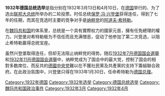 {{multiple issues|
{{expand|time=2016-12-15T14:13:53+00:00}}
{{refimprove|time=2016-12-15T14:13:53+00:00}}
{{unreferenced|time=2016-12-15T14:13:53+00:00}}
}}
{{Infobox Election
| election_name = 1932年德国选举
| country = Germany
| flag_year = Weimar
| type = presidential
| ongoing = no
| previous_election = 1925年德国总统选举
| previous_year = 1925
| next_election = <!-- German presidential election 1934 -->
| next_year = 
| election_date = 1932年3月13日和4月10日
| image1 = [[File:President_Hindenburg.jpg|107px]]
| nominee1 = [[保罗·冯·兴登堡|保罗·冯·兴登堡]]
| party1 = 无党籍
| popular_vote1 = 19,359,983	
| percentage1 = 53.0%   	  	
| image2 = [[File:Adolf_Hitler_1936_(foto_carnet).jpg|116px]]
| nominee2 = [[阿道夫·希特勒|阿道夫·希特勒]]
| party2 = 纳粹党
| popular_vote2 = 13,418,517	
| percentage2 = 36.8%	 	
| image3 = [[File:Bundesarchiv_Bild_102-12940,_Ernst_Thälmann_(scrap).jpg|100px]]
| nominee3 = [[恩斯特·台尔曼|恩斯特·台尔曼]]
| party3 = 德国共产党
| popular_vote3 = 3,706,759	  	
| percentage3 = 10.2%
| title = [[联邦大总统|联邦大总统]]
| posttitle = 当选 [[联邦大总统|联邦大总统]]
| before_election = [[保罗·冯·兴登堡|保罗·冯·兴登堡]]
| before_party = 无党籍
| after_election = [[保罗·冯·兴登堡|保罗·冯·兴登堡]]
| after_party = 无党籍
}}
'''1932年德国总统选举'''是指分别在1932年3月13日和4月10日，在[[德国|德国]]举行的、为了选出[[联邦大总统|联邦大总统]]所举办的二轮投票。时任总统[[保罗·冯·兴登堡|保罗·冯·兴登堡]]获得连任，得到了七年的任期，而其在竞选时主要的竞争对手是[[纳粹党|纳粹党]]的[[阿道夫·希特勒|阿道夫·希特勒]]。

在[[魏玛共和国|魏玛共和国]]的体系里，总统是一个具有實際权力的國家元首，擁有任免總理的權力。兴登堡对希特勒极为不信任而且充满憎恶，促动了他参加了第二次竞选，以阻止希特勒赢得总统宝座。

虽然兴登堡取得连任，但却无法阻止纳粹党的得势。随后[[1932年7月德国国会選舉|1932年7月德国国会選舉]]和[[1932年11月德国国会選舉|1932年11月德国国会選舉]]中，纳粹党成为了国会中的最大党，控制了国会的相對多数席位，而反共的[[德國中央党|德國中央党]]難以在不獲社民黨及共產黨的支持下籌組聯合政府。在此政治氛围中，兴登堡只得在1933年1月30日，任命希特勒为[[德国总理|德国总理]]。

{{德國選舉}}
[[Category:1932年德国|Category:1932年德国]]
[[Category:1932年选举|Category:1932年选举]]
[[Category:德国总统选举|Category:德国总统选举]]
[[Category:魏玛共和国政治事件|Category:魏玛共和国政治事件]]
[[Category:1932年3月|Category:1932年3月]]
[[Category:1932年4月|Category:1932年4月]]